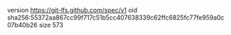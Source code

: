 version https://git-lfs.github.com/spec/v1
oid sha256:55372aa867cc99f717c51b5cc407638339c62ffc6825fc77fe959a0c07b40b26
size 573
